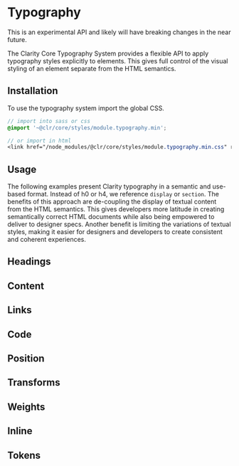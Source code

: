 
<Meta title="Experimental/Typography/Getting Started" />

# Typography

<cds-alert status="warning" closable="false" cds-layout="m-b:md">
  <cds-alert-content>This is an experimental API and likely will have breaking changes in the near future.</cds-alert-content>
</cds-alert>

The Clarity Core Typography System provides a flexible API to apply typography
styles explicitly to elements. This gives full control of the visual styling of
an element separate from the HTML semantics.

## Installation

To use the typography system import the global CSS.

```scss
// import into sass or css
@import '~@clr/core/styles/module.typography.min';

// or import in html
<link href="/node_modules/@clr/core/styles/module.typography.min.css" rel="stylesheet">
```

## Usage

The following examples present Clarity typography in a semantic and use-based format.
Instead of h0 or h4, we reference `display` or `section`. The benefits of this approach 
are de-coupling the display of textual content from the HTML semantics. This gives 
developers more latitude in creating semantically correct HTML documents while also 
being empowered to deliver to designer specs. Another benefit is limiting the 
variations of textual styles, making it easier for designers and developers to 
create consistent and coherent experiences.

## Headings
<Preview>
  <Story id="experimental-typography-stories--headings" />
</Preview>

## Content
<Preview>
  <Story id="experimental-typography-stories--content" />
</Preview>

## Links
<Preview>
  <Story id="experimental-typography-stories--links" />
</Preview>

## Code
<Preview>
  <Story id="experimental-typography-stories--code" />
</Preview>

## Position
<Preview>
  <Story id="experimental-typography-stories--position" />
</Preview>

## Transforms
<Preview>
  <Story id="experimental-typography-stories--transforms" />
</Preview>

## Weights
<Preview>
  <Story id="experimental-typography-stories--weights" />
</Preview>

## Inline
<Preview>
  <Story id="experimental-typography-stories--inline" />
</Preview>

## Tokens
<Preview>
  <Story id="experimental-design-tokens-stories--typography" />
</Preview>

